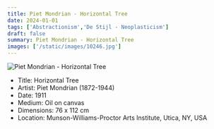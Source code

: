 ```yaml
---
title: Piet Mondrian - Horizontal Tree
date: 2024-01-01
tags: ['Abstractionism','De Stijl - Neoplasticism']
draft: false
summary: Piet Mondrian - Horizontal Tree
images: ['/static/images/10246.jpg']
---
```


![Piet Mondrian - Horizontal Tree](/static/images/10246.jpg)

* Title: Horizontal Tree
* Artist: Piet Mondrian (1872-1944)
* Date: 1911
* Medium: Oil on canvas
* Dimensions: 76 x 112 cm
* Location: Munson-Williams-Proctor Arts Institute, Utica, NY, USA


